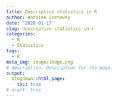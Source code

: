 ```yaml
---
title: Descriptive statistics in R
author: Antoine Soetewey
date: '2020-01-17'
slug: descriptive-statistics-in-r
categories:
  - R
  - Statistics
tags:
  - R
meta_img: image/image.png
# description: Description for the page.
output:
  blogdown::html_page:
    toc: true
# draft: true
---
```

